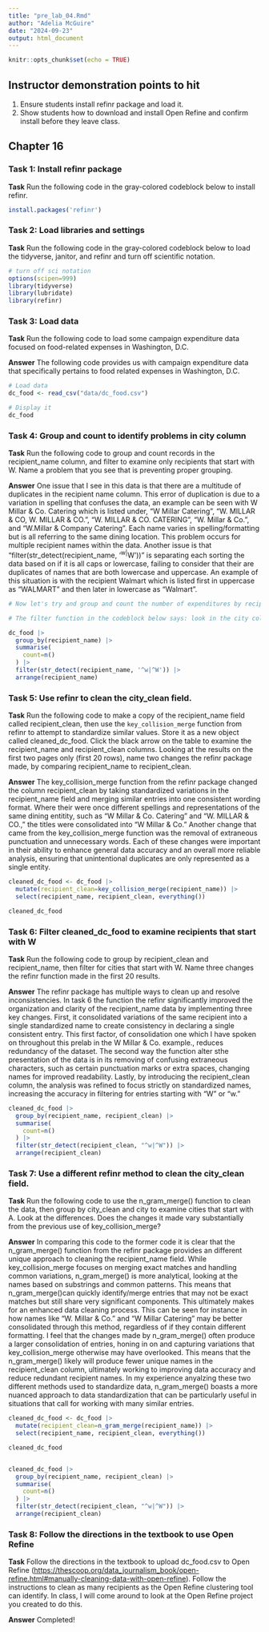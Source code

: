 ```yaml
---
title: "pre_lab_04.Rmd"
author: "Adelia McGuire"
date: "2024-09-23"
output: html_document
---
```


```r
knitr::opts_chunk$set(echo = TRUE)
```

## Instructor demonstration points to hit

1.  Ensure students install refinr package and load it.
2.  Show students how to download and install Open Refine and confirm install before they leave class.

## Chapter 16

### Task 1: Install refinr package

**Task** Run the following code in the gray-colored codeblock below to install refinr.

```r
install.packages('refinr')
```

### Task 2: Load libraries and settings

**Task** Run the following code in the gray-colored codeblock below to load the tidyverse, janitor, and refinr and turn off scientific notation.

```r
# turn off sci notation
options(scipen=999)
library(tidyverse)
library(lubridate)
library(refinr)
```

### Task 3: Load data

**Task** Run the following code to load some campaign expenditure data focused on food-related expenses in Washington, D.C. 

**Answer** The following code provides us with campaign expenditure data that specifically pertains to food related expenses in Washington, D.C.  

```r
# Load data
dc_food <- read_csv("data/dc_food.csv")

# Display it
dc_food

```

### Task 4: Group and count to identify problems in city column

**Task** Run the following code to group and count records in the recipient_name column, and filter to examine only recipients that start with W. Name a problem that you see that is preventing proper grouping. 

**Answer** One issue that I see in this data is that there are a multitude of duplicates in the recipient name column. This error of duplication is due to a variation in spelling that confuses the data, an example can be seen with W Millar & Co. Catering which is listed under, "W Millar Catering", "W. MILLAR & CO, W. MILLAR & CO.", "W. MILLAR & CO. CATERING", "W. Millar & Co.", and "W.Millar & Company Catering". Each name varies in spelling/formatting but is all referring to the same dining location. This problem occurs for multiple recipient names within the data. Another issue is that "filter(str_detect(recipient_name, '^w|^W'))" is separating each sorting the data based on if it is all caps or lowercase, failing to consider that their are duplicates of names that are both lowercase and uppercase. An example of this situation is with the recipient Walmart which is listed first in uppercase as "WALMART" and then later in lowercase as "Walmart". 

```r
# Now let's try and group and count the number of expenditures by recipient. To make it a bit more manageable, let's use another string function from `stringr` and filter for recipients that start with the uppercase "W" or lowercase "w" using the function `str_detect()` with a regular expression.  

# The filter function in the codeblock below says: look in the city column, and pluck out any value that starts with (the "^" symbol means "starts with") a lowercase "w" OR (the vertical "|", called a pipe, means OR) an uppercase "W". 

dc_food |>
  group_by(recipient_name) |>
  summarise(
    count=n()
  ) |>
  filter(str_detect(recipient_name, '^w|^W')) |> 
  arrange(recipient_name)
```

### Task 5: Use refinr to clean the city_clean field.

**Task** Run the following code to make a copy of the recipient_name field called recipient_clean, then use the `key_collision_merge` function from refinr to attempt to standardize similar values. Store it as a new object called cleaned_dc_food. Click the black arrow on the table to examine the recipient_name and recipient_clean columns. Looking at the results on the first two pages only (first 20 rows), name two changes the refinr package made, by comparing recipient_name to recipient_clean. 

**Answer** The key_collision_merge function from the refinr package changed the column recipient_clean by taking standardized variations in the recipient_name field and merging similar entries into one consistent wording format. Where their were once different spellings and representations of the same dining entitity, such as "W Millar & Co. Catering" and "W. MILLAR & CO.," the titles were consolidated into "W Millar & Co." Another change that came from the key_collision_merge function was the removal of extraneous punctuation and unnecessary words. Each of these changes were important in their ability to enhance general data accuracy and an overall more reliable analysis, ensuring that unintentional duplicates are only represented as a single entity.

```r
cleaned_dc_food <- dc_food |>
  mutate(recipient_clean=key_collision_merge(recipient_name)) |>
  select(recipient_name, recipient_clean, everything())

cleaned_dc_food

```

### Task 6: Filter cleaned_dc_food to examine recipients that start with W

**Task** Run the following code to group by recipient_clean and recipient_name, then filter for cities that start with W. Name three changes the refinr function made in the first 20 results. 

**Answer** The refinr package has multiple ways to clean up and resolve inconsistencies. In task 6 the function the refinr significantly improved the organization and clarity of the recipient_name data by implementing three key changes. First, it consolidated variations of the same recipient into a single standardized name to create consistency in declaring a single consistent entry. This first factor, of consolidation one which I have spoken on throughout this prelab in the W Millar & Co. example., reduces redundancy of the dataset. The second way the function alter sthe presentation of the data is in its removing of confusing extraneous characters, such as certain punctuation marks or extra spaces, changing names for improved readability. Lastly, by introducing the recipient_clean column, the analysis was refined to focus strictly on standardized names, increasing the accuracy in  filtering for entries starting with "W" or "w." 

```r
cleaned_dc_food |>
  group_by(recipient_name, recipient_clean) |>
  summarise(
    count=n()
  ) |>
  filter(str_detect(recipient_clean, "^w|^W")) |>
  arrange(recipient_clean)
```

### Task 7: Use a different refinr method to clean the city_clean field.

**Task** Run the following code to use the n_gram_merge() function to clean the data, then group by city_clean and city to examine cities that start with A. Look at the differences. Does the changes it made vary substantially from the previous use of key_collision_merge?

**Answer** In comparing this code to the former code it is clear that the n_gram_merge() function from the refinr package provides an different unique approach to cleaning the recipient_name field. While key_collision_merge focuses on merging exact matches and handling common variations, n_gram_merge() is more analytical, looking at the names based on substrings and common patterns. This means that  n_gram_merge()can quickly identify/merge entries that may not be exact matches but still share very significant components. This ultimately makes for an enhanced data cleaning process. This can be seen for instance in how names like "W. Millar & Co." and "W Millar Catering" may be better consolidated through this method, regardless of if they contain different formatting. I feel that the changes made by n_gram_merge() often produce a larger consolidation of entries, honing in on and capturing variations that key_collision_merge otherwise may have overlooked. This means that the n_gram_merge() likely will produce fewer unique names in the recipient_clean column, ultimately working to improving data accuracy and reduce redundant recipient names. In my experience anyalzing these two different methods used to standardize data, n_gram_merge() boasts a more nuanced approach to data standardization that can be particularly useful in situations that call for working with many similar entries. 


```r
cleaned_dc_food <- dc_food |>
  mutate(recipient_clean=n_gram_merge(recipient_name)) |>
  select(recipient_name, recipient_clean, everything())

cleaned_dc_food


cleaned_dc_food |>
  group_by(recipient_name, recipient_clean) |>
  summarise(
    count=n()
  ) |>
  filter(str_detect(recipient_clean, "^w|^W")) |>
  arrange(recipient_clean)


```

### Task 8: Follow the directions in the textbook to use Open Refine

**Task** Follow the directions in the textbook to upload dc_food.csv to Open Refine (<https://thescoop.org/data_journalism_book/open-refine.html#manually-cleaning-data-with-open-refine>). Follow the instructions to clean as many recipients as the Open Refine clustering tool can identify. In class, I will come around to look at the Open Refine project you created to do this.

**Answer** Completed! 
